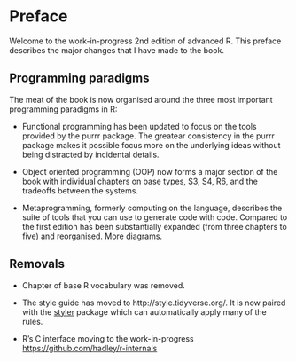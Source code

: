 # Preface

Welcome to the work-in-progress 2nd edition of advanced R. This preface describes the major changes that I have made to the book.

## Programming paradigms

The meat of the book is now organised around the three most important programming paradigms in R:

* Functional programming has been updated to focus on the tools provided by
  the purrr package. The greatear consistency in the purrr package makes 
  it possible focus more on the underlying ideas without being distracted by 
  incidental details.

* Object oriented programming (OOP) now forms a major section of the book with 
  individual chapters on base types, S3, S4, R6, and the tradeoffs between 
  the systems.
  
* Metaprogramming, formerly computing on the language, describes the suite
  of tools that you can use to generate code with code. Compared to the 
  first edition has been substantially expanded (from three chapters to five)
  and reorganised. More diagrams.

## Removals

* Chapter of base R vocabulary was removed.

* The style guide has moved to http://style.tidyverse.org/. It is now
  paired with the [styler](http://styler.r-lib.org/) package which can
  automatically apply many of the rules.

* R's C interface moving to the work-in-progress 
  <https://github.com/hadley/r-internals>


